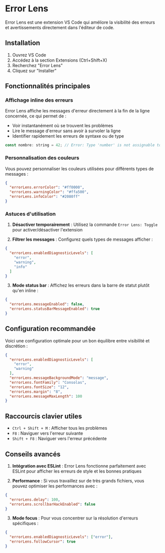 
# Error Lens

Error Lens est une extension VS Code qui améliore la visibilité des erreurs et avertissements directement dans l'éditeur de code.

## Installation

1. Ouvrez VS Code
2. Accédez à la section Extensions (Ctrl+Shift+X)
3. Recherchez "Error Lens"
4. Cliquez sur "Installer"

## Fonctionnalités principales

### Affichage inline des erreurs

Error Lens affiche les messages d'erreur directement à la fin de la ligne concernée, ce qui permet de :
- Voir instantanément où se trouvent les problèmes
- Lire le message d'erreur sans avoir à survoler la ligne
- Identifier rapidement les erreurs de syntaxe ou de type

```js
const nombre: string = 42; // Error: Type 'number' is not assignable to type 'string'
```

### Personnalisation des couleurs

Vous pouvez personnaliser les couleurs utilisées pour différents types de messages :


```json
{
  "errorLens.errorColor": "#ff0000",
  "errorLens.warningColor": "#ffa500",
  "errorLens.infoColor": "#2080ff"
}
```


### Astuces d'utilisation

1. **Désactiver temporairement** : Utilisez la commande `Error Lens: Toggle` pour activer/désactiver l'extension

2. **Filtrer les messages** : Configurez quels types de messages afficher :

```json
{
  "errorLens.enabledDiagnosticLevels": [
    "error",
    "warning",
    "info"
  ]
}
```


3. **Mode status bar** : Affichez les erreurs dans la barre de statut plutôt qu'en inline :
```json
{
  "errorLens.messageEnabled": false,
  "errorLens.statusBarMessageEnabled": true
}
```


## Configuration recommandée

Voici une configuration optimale pour un bon équilibre entre visibilité et discrétion :


```json
{
  "errorLens.enabledDiagnosticLevels": [
    "error",
    "warning"
  ],
  "errorLens.messageBackgroundMode": "message",
  "errorLens.fontFamily": "Consolas",
  "errorLens.fontSize": "12",
  "errorLens.margin": "8",
  "errorLens.messageMaxLength": 100
}
```


## Raccourcis clavier utiles

- `Ctrl + Shift + M` : Afficher tous les problèmes
- `F8` : Naviguer vers l'erreur suivante
- `Shift + F8` : Naviguer vers l'erreur précédente

## Conseils avancés

1. **Intégration avec ESLint** : Error Lens fonctionne parfaitement avec ESLint pour afficher les erreurs de style et les bonnes pratiques

2. **Performance** : Si vous travaillez sur de très grands fichiers, vous pouvez optimiser les performances avec :

```json
{
  "errorLens.delay": 100,
  "errorLens.scrollbarHackEnabled": false
}
```


3. **Mode focus** : Pour vous concentrer sur la résolution d'erreurs spécifiques :

```json
{
  "errorLens.enabledDiagnosticLevels": ["error"],
  "errorLens.followCursor": true
}
```

